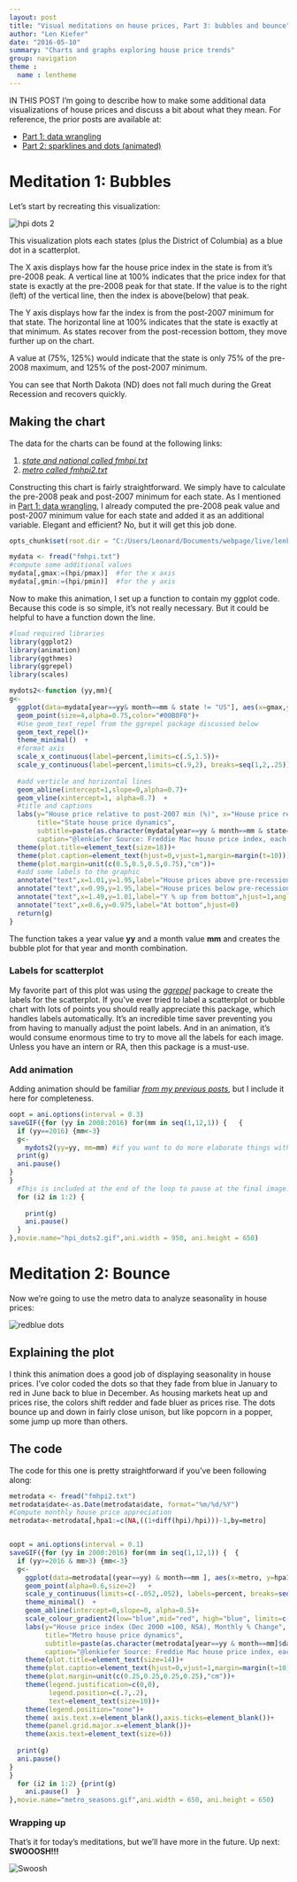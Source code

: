 ```yaml
---
layout: post
title: "Visual meditations on house prices, Part 3: bubbles and bounce"
author: "Len Kiefer"
date: "2016-05-10"
summary: "Charts and graphs exploring house price trends"
group: navigation
theme :
  name : lentheme
---
```



IN THIS POST I'm going to describe how to make some additional data visualizations of house prices and discuss a bit about what they mean.  For reference, the prior posts are available at:


* [Part 1: data wrangling ]({% post_url 2016-05-08-visual-meditations-on-house-prices-part1 %})
* [Part 2: sparklines and dots (animated) ]({% post_url 2016-05-08-visual-meditations-on-house-prices-part2 %})

# Meditation 1: Bubbles

Let's start by recreating this visualization:


<img src="{{ site.url }}/img/charts_may_8_2016/hpi_dots2.gif" alt="hpi dots 2"/>

This visualization plots each states (plus the District of Columbia) as a blue dot in a scatterplot.  

The X axis displays how far the house price index in the state is from it's pre-2008 peak.  A vertical line at 100% indicates that the price index for that state is exactly at the pre-2008 peak for that state.  If the value is to the right (left) of the vertical line, then the index is above(below) that peak.

The Y axis displays how far the index is from the post-2007 minimum for that state. The horizontal line at 100% indicates that the state is exactly at that minimum. As states recover from the post-recession bottom, they move further up on the chart.

A value at (75%, 125%) would indicate that the state is only 75% of the pre-2008 maximum, and 125% of the post-2007 minimum.  

You can see that North Dakota (ND) does not fall much during the Great Recession and recovers quickly.

## Making the chart


The data for the charts can be found at the following links:

1. [*state and national called fmhpi.txt*]({{ site.url }}/img/charts_may_8_2016/fmhpi.txt)
2. [*metro called fmhpi2.txt*]({{ site.url }}/img/charts_may_8_2016/fmhpi2.txt)

Constructing this chart is fairly straightforward. We simply have to calculate the pre-2008 peak and post-2007 minimum for each state.  As I mentioned in [Part 1: data wrangling ]({% post_url 2016-05-08-visual-meditations-on-house-prices-part1 %}), I already computed the pre-2008 peak value and post-2007 minimum value for each state and added it as an additional variable. Elegant and efficient? No, but it will get this job done. 

```r
opts_chunk$set(root.dir = "C:/Users/Leonard/Documents/webpage/live/lenkiefer.github.com/_Rmd")
```

```r
mydata <- fread("fmhpi.txt")
#compute some additional values
mydata[,gmax:=(hpi/pmax)]  #for the x axis
mydata[,gmin:=(hpi/pmin)]  #for the y axis

```

Now to make this animation, I set up a function to contain my ggplot code. Because this code is so simple, it's not really necessary. But it could be helpful to have a function down the line.

```r

#load required libraries
library(ggplot2)
library(animation)
library(ggthmes)
library(ggrepel)
library(scales)

mydots2<-function (yy,mm){
g<-
  ggplot(data=mydata[year==yy& month==mm & state != "US"], aes(x=gmax,y=gmin,label=state))+
  geom_point(size=4,alpha=0.75,color="#00B0F0")+
  #Use geom_text_repel from the ggrepel package discussed below
  geom_text_repel()+
  theme_minimal()  +
  #format axis
  scale_x_continuous(label=percent,limits=c(.5,1.5))+
  scale_y_continuous(label=percent,limits=c(.9,2), breaks=seq(1,2,.25))+
  
  #add verticle and horizontal lines
  geom_abline(intercept=1,slope=0,alpha=0.7)+
  geom_vline(xintercept=1, alpha=0.7)  +
  #title and captions
  labs(y="House price relative to post-2007 min (%)", x="House price relative to pre-2008 max (%)",
       title="State house price dynamics",
       subtitle=paste(as.character(mydata[year==yy & month==mm & state=="US"]$date,format="%b-%Y")),
       caption="@lenkiefer Source: Freddie Mac house price index, each dot a state")+
  theme(plot.title=element_text(size=18))+
  theme(plot.caption=element_text(hjust=0,vjust=1,margin=margin(t=10)))+
  theme(plot.margin=unit(c(0.5,0.5,0.5,0.75),"cm"))+
  #add some labels to the graphic
  annotate("text",x=1.01,y=1.95,label="House prices above pre-recession peak",hjust=0)+
  annotate("text",x=0.99,y=1.95,label="House prices below pre-recession peak",hjust=1)+
  annotate("text",x=1.49,y=1.01,label="Y % up from bottom",hjust=1,angle=270,vjust=1)+
  annotate("text",x=0.6,y=0.975,label="At bottom",hjust=0)
  return(g)
}
```

The function takes a year value **yy** and a month value **mm** and creates the bubble plot for that year and month combination. 

### Labels for scatterplot

My favorite part of this plot was using the [*ggrepel*](https://cran.r-project.org/web/packages/ggrepel/index.html) package to create the labels for the scatterplot. If you've ever tried to label a scatterplot or bubble chart with lots of points you should really appreciate this package, which handles labels automatically. It's an incredible time saver preventing you from having to manually adjust the point labels. And in an animation, it's would consume enormous time to try to move all the labels for each image. Unless you have an intern or RA, then this package is a must-use.

### Add animation

Adding animation should be familiar [*from my previous posts*]({% post_url 2016-05-08-visual-meditations-on-house-prices-part2 %}), but I include it here for completeness.


```r
oopt = ani.options(interval = 0.3)
saveGIF({for (yy in 2008:2016) for(mm in seq(1,12,1)) {   {
  if (yy==2016) {mm<-3}
  g<-
    mydots2(yy=yy, mm=mm) #if you want to do more elaborate things with the animation, the function could be useful
  print(g)
  ani.pause()
}
}
  #This is included at the end of the loop to pause at the final image.
  for (i2 in 1:2) {
  
    print(g)
    ani.pause()
  }
},movie.name="hpi_dots2.gif",ani.width = 950, ani.height = 650)
```

# Meditation 2: Bounce


Now we're going to use the metro data to analyze seasonality in house prices:

<img src="{{ site.url }}/img/charts_may_10_2016/metro_season.gif" alt="redblue dots"/>

## Explaining the plot

I think this animation does a good job of displaying seasonality in house prices. I've color coded the dots so that they fade from blue in January to red in June back to blue in December.  As housing markets heat up and prices rise, the colors shift redder and fade bluer as prices rise.  The dots bounce up and down in fairly close unison, but like popcorn in a popper, some jump up more than others.

## The code 

The code for this one is pretty straightforward if you've been following along:

```r
metrodata <- fread("fmhpi2.txt")
metrodata$date<-as.Date(metrodata$date, format="%m/%d/%Y")
#Compute monthly house price appreciation
metrodata<-metrodata[,hpa1:=c(NA,((1+diff(hpi)/hpi)))-1,by=metro]  


oopt = ani.options(interval = 0.1)
saveGIF({for (yy in 2000:2016) for(mm in seq(1,12,1)) {  {
  if (yy>=2016 & mm>3) {mm<-3}
  g<-
    ggplot(data=metrodata[(year==yy) & month==mm ], aes(x=metro, y=hpa1,color=month, label=date,group=metro))+
    geom_point(alpha=0.6,size=2)   +
    scale_y_continuous(limits=c(-.052,.052), labels=percent, breaks=seq(-.05,.05,.01))+
    theme_minimal()  +
    geom_abline(intercept=0,slope=0, alpha=0.5)+
    scale_colour_gradient2(low="blue",mid="red", high="blue", limits=c(1,12)) +
    labs(y="House price index (Dec 2000 =100, NSA), Monthly % Change", x="",
         title="Metro house price dynamics",
         subtitle=paste(as.character(metrodata[year==yy & month==mm]$date,format="%b-%Y")),
         caption="@lenkiefer Source: Freddie Mac house price index, each dot a metro, colored by month")+
    theme(plot.title=element_text(size=14))+
    theme(plot.caption=element_text(hjust=0,vjust=1,margin=margin(t=10),size=9))+
    theme(plot.margin=unit(c(0.25,0.25,0.25,0.25),"cm"))+ 
    theme(legend.justification=c(0,0),
          legend.position=c(.7,.2),
          text=element_text(size=10))+
    theme(legend.position="none")+
    theme( axis.text.x=element_blank(),axis.ticks=element_blank())+
    theme(panel.grid.major.x=element_blank())+
    theme(axis.text=element_text(size=6))
  
  print(g)
  ani.pause()
}
}
  for (i2 in 1:2) {print(g)
    ani.pause()  }
},movie.name="metro_seasons.gif",ani.width = 650, ani.height = 650)
```

### Wrapping up

That's it for today's meditations, but we'll have more in the future.  Up next:  **SWOOOSH!!!**

<img src="{{ site.url }}/img/charts_may_10_2016/rbswirl2.gif" alt="Swoosh"/>



